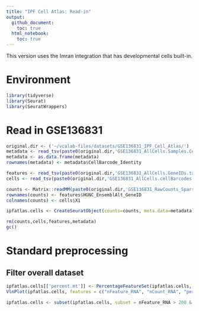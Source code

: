 ```yaml
---
title: "IPF Cell Atlas: Read-in"
output:
  github_document:
    toc: true
  html_notebook:
    toc: true
---
```


This version uses the Imran integration that has developmental cells built-in.

# Environment
```r
library(tidyverse)
library(Seurat)
library(SeuratWrappers)
```
# Read in GSE136831
```r
original.dir <- ('~/vcalab-files/datasets/GSE136831_IPF_Cell_Atlas/')
metadata <- read_tsv(paste0(original.dir,'GSE136831_AllCells.Samples.CellType.MetadataTable.txt.gz'))
metadata <- as.data.frame(metadata)
rownames(metadata) <- metadata$CellBarcode_Identity

features <- read_tsv(paste0(original.dir,'GSE136831_AllCells.GeneIDs.txt.gz'))
cells <- read_tsv(paste0(original.dir,'GSE136831_AllCells.cellBarcodes.txt.gz'), col_names = F)

counts <- Matrix::readMM(paste0(original.dir,'GSE136831_RawCounts_Sparse.mtx.gz'))
rownames(counts) <- features$HGNC_EnsemblAlt_GeneID
colnames(counts) <- cells$X1
```
```r
ipfatlas.cells <- CreateSeuratObject(counts=counts, meta.data=metadata)
```
```r
rm(counts,cells,features,metadata)
gc()
```

# Standard preprocessing
## Filter overall dataset
```r
ipfatlas.cells[['percent.mt']] <- PercentageFeatureSet(ipfatlas.cells, pattern='^MT-')
VlnPlot(ipfatlas.cells, features = c("nFeature_RNA", "nCount_RNA", "percent.mt"), ncol = 3, pt.size = 0)
```
```r
ipfatlas.cells <- subset(ipfatlas.cells, subset = nFeature_RNA > 200 & nFeature_RNA < 5000 & percent.mt < 10)
```
